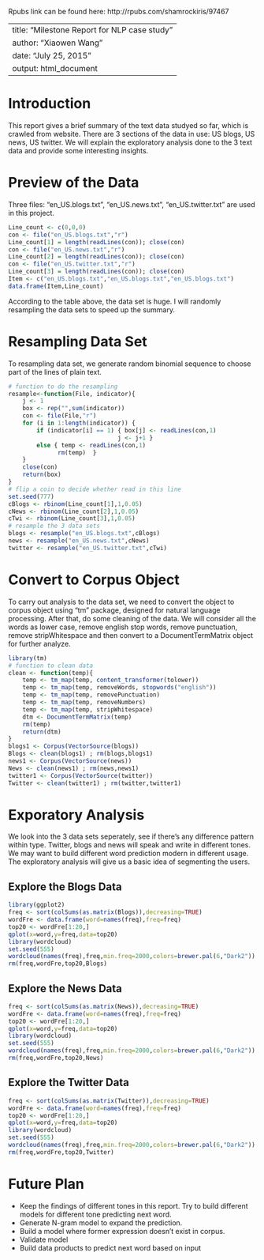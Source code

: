 Rpubs link can be found here: http://rpubs.com/shamrockiris/97467

---
title: "Milestone Report for NLP case study"
author: "Xiaowen Wang"
date: "July 25, 2015"
output: html_document
---

# Introduction  
This report gives a brief summary of the text data studyed so far, which is crawled from website. There are 3 sections of the data in use: US blogs, US news, US twitter. We will explain the exploratory analysis done to the 3 text data and provide some interesting insights. 

# Preview of the Data  
Three files: "en_US.blogs.txt", "en_US.news.txt", "en_US.twitter.txt" are used in this project. 
```r
Line_count <- c(0,0,0)  
con <- file("en_US.blogs.txt","r")
Line_count[1] = length(readLines(con)); close(con)
con <- file("en_US.news.txt","r")
Line_count[2] = length(readLines(con)); close(con)
con <- file("en_US.twitter.txt","r")
Line_count[3] = length(readLines(con)); close(con)
Item <- c("en_US.blogs.txt","en_US.blogs.txt","en_US.blogs.txt")
data.frame(Item,Line_count)
```

According to the table above, the data set is huge. I will randomly resampling the data sets to speed up the summary. 

# Resampling Data Set
To resampling data set, we generate random binomial sequence to choose part of the lines of plain text.
```r
# function to do the resampling
resample<-function(File, indicator){  
    j <- 1
    box <- rep("",sum(indicator))
    con <- file(File,"r")
    for (i in 1:length(indicator)) {
        if (indicator[i] == 1) { box[j] <- readLines(con,1) 
                               j <- j+1 }
        else { temp <- readLines(con,1) 
              rm(temp)  }
    }
    close(con)
    return(box)
}
# flip a coin to decide whether read in this line
set.seed(777)
cBlogs <- rbinom(Line_count[1],1,0.05)
cNews <- rbinom(Line_count[2],1,0.05)
cTwi <- rbinom(Line_count[3],1,0.05)
# resample the 3 data sets
blogs <- resample("en_US.blogs.txt",cBlogs)
news <- resample("en_US.news.txt",cNews)
twitter <- resample("en_US.twitter.txt",cTwi)
```

# Convert to Corpus Object    
To carry out analysis to the data set, we need to convert the object to corpus object using "tm" package, designed for natural language processing. After that, do some cleaning of the data. We will consider all the words as lower case, remove english stop words, remove punctuation, remove stripWhitespace and then convert to a DocumentTermMatrix object for further analyze.    

```r
library(tm)
# function to clean data
clean <- function(temp){
    temp <- tm_map(temp, content_transformer(tolower)) 
    temp <- tm_map(temp, removeWords, stopwords("english")) 
    temp <- tm_map(temp, removePunctuation) 
    temp <- tm_map(temp, removeNumbers) 
    temp <- tm_map(temp, stripWhitespace) 
    dtm <- DocumentTermMatrix(temp)
    rm(temp)
    return(dtm)
}
blogs1 <- Corpus(VectorSource(blogs))
Blogs <- clean(blogs1) ; rm(blogs,blogs1)
news1 <- Corpus(VectorSource(news))
News <- clean(news1) ; rm(news,news1)
twitter1 <- Corpus(VectorSource(twitter))
Twitter <- clean(twitter1) ; rm(twitter,twitter1)
```

# Exporatory Analysis    
We look into the 3 data sets seperately, see if there's any difference pattern within type. Twitter, blogs and news will speak and write in different tones. We may want to build different word prediction modern in different usage. The exploratory analysis will give us a basic idea of segmenting the users.   

## Explore the Blogs Data    
```r
library(ggplot2)
freq <- sort(colSums(as.matrix(Blogs)),decreasing=TRUE)
wordFre <- data.frame(word=names(freq),freq=freq)
top20 <- wordFre[1:20,]
qplot(x=word,y=freq,data=top20)
library(wordcloud)
set.seed(555)
wordcloud(names(freq),freq,min.freq=2000,colors=brewer.pal(6,"Dark2"))
rm(freq,wordFre,top20,Blogs)
```

## Explore the News Data  
```r
freq <- sort(colSums(as.matrix(News)),decreasing=TRUE)
wordFre <- data.frame(word=names(freq),freq=freq)
top20 <- wordFre[1:20,]
qplot(x=word,y=freq,data=top20)
library(wordcloud)
set.seed(555)
wordcloud(names(freq),freq,min.freq=2000,colors=brewer.pal(6,"Dark2"))
rm(freq,wordFre,top20,News)
```

## Explore the Twitter Data  
```r
freq <- sort(colSums(as.matrix(Twitter)),decreasing=TRUE)
wordFre <- data.frame(word=names(freq),freq=freq)
top20 <- wordFre[1:20,]
qplot(x=word,y=freq,data=top20)
library(wordcloud)
set.seed(555)
wordcloud(names(freq),freq,min.freq=2000,colors=brewer.pal(6,"Dark2"))
rm(freq,wordFre,top20,Twitter)
```

# Future Plan
- Keep the findings of different tones in this report. Try to build different models for different tone predicting next word.   
- Generate N-gram model to expand the prediction.
- Build a model where former expression doesn't exist in corpus.   
- Validate model
- Build data products to predict next word based on input



